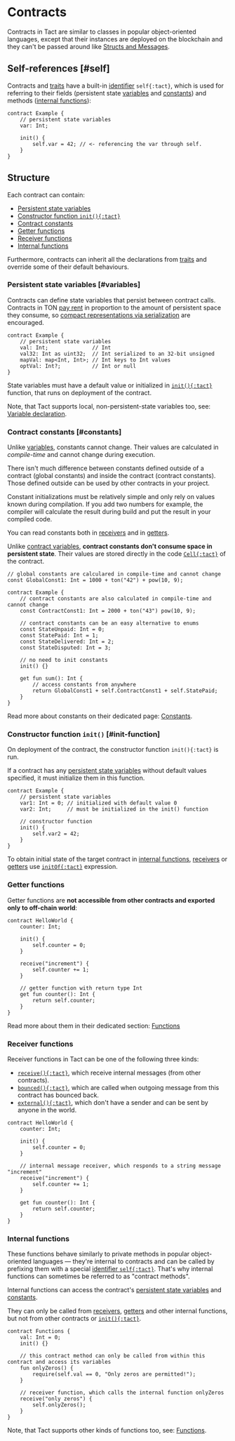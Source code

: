 # Contracts


Contracts in Tact are similar to classes in popular object-oriented languages, except that their instances are deployed on the blockchain and they can't be passed around like [Structs and Messages](/book/structs-and-messages).

## Self-references [#self]

Contracts and [traits](/book/types#traits) have a built-in [identifier](/book/expressions#identifiers) `self{:tact}`, which is used for referring to their fields (persistent state [variables](#variables) and [constants](#variables)) and methods ([internal functions](#internal-functions)):

```tact
contract Example {
    // persistent state variables
    var: Int;

    init() {
        self.var = 42; // <- referencing the var through self.
    }
}
```

## Structure

Each contract can contain:

* [Persistent state variables](#variables)
* [Constructor function `init(){:tact}`](#init-function)
* [Contract constants](#constants)
* [Getter functions](#get-functions)
* [Receiver functions](#receiver-functions)
* [Internal functions](#internal-functions)

Furthermore, contracts can inherit all the declarations from [traits](/book/types#traits) and override some of their default behaviours.

### Persistent state variables [#variables]

Contracts can define state variables that persist between contract calls. Contracts in TON [pay rent](https://docs.ton.org/develop/smart-contracts/fees#storage-fee) in proportion to the amount of persistent space they consume, so [compact representations via serialization](/book/integers#serialization) are encouraged.

```tact
contract Example {
    // persistent state variables
    val: Int;              // Int
    val32: Int as uint32;  // Int serialized to an 32-bit unsigned
    mapVal: map<Int, Int>; // Int keys to Int values
    optVal: Int?;          // Int or null
}
```

State variables must have a default value or initialized in [`init(){:tact}`](#init-function) function, that runs on deployment of the contract.

<Callout>

  Note, that Tact supports local, non-persistent-state variables too, see: [Variable declaration](/book/statements#let).

</Callout>

### Contract constants [#constants]

Unlike [variables](#variables), constants cannot change. Their values are calculated in _compile-time_ and cannot change during execution.

There isn't much difference between constants defined outside of a contract (global constants) and inside the contract (contract constants). Those defined outside can be used by other contracts in your project.

Constant initializations must be relatively simple and only rely on values known during compilation. If you add two numbers for example, the compiler will calculate the result during build and put the result in your compiled code.

You can read constants both in [receivers](#receiver-functions) and in [getters](#getter-functions).

Unlike [contract variables](#variables), **contract constants don't consume space in persistent state**. Their values are stored directly in the code [`Cell{:tact}`](/book/types#primitive-types) of the contract.

```tact
// global constants are calculared in compile-time and cannot change
const GlobalConst1: Int = 1000 + ton("42") + pow(10, 9);

contract Example {
    // contract constants are also calculated in compile-time and cannot change
    const ContractConst1: Int = 2000 + ton("43") pow(10, 9);

    // contract constants can be an easy alternative to enums
    const StateUnpaid: Int = 0;
    const StatePaid: Int = 1;
    const StateDelivered: Int = 2;
    const StateDisputed: Int = 3;

    // no need to init constants
    init() {}

    get fun sum(): Int {
        // access constants from anywhere
        return GlobalConst1 + self.ContractConst1 + self.StatePaid;
    }
}
```

Read more about constants on their dedicated page: [Constants](/book/constants).

### Constructor function `init()` [#init-function]

On deployment of the contract, the constructor function `init(){:tact}` is run.

If a contract has any [persistent state variables](#variables) without default values specified, it must initialize them in this function.

```tact
contract Example {
    // persistent state variables
    var1: Int = 0; // initialized with default value 0
    var2: Int;     // must be initialized in the init() function

    // constructor function
    init() {
        self.var2 = 42;
    }
}
```

<Callout>

  To obtain initial state of the target contract in [internal functions](#internal-functions), [receivers](#receiver-functions) or [getters](#getter-functions) use [`initOf{:tact}`](/book/expressions#initof) expression.

</Callout>

### Getter functions

Getter functions are **not accessible from other contracts and exported only to off-chain world**:

```tact
contract HelloWorld {
    counter: Int;

    init() {
        self.counter = 0;
    }

    receive("increment") {
        self.counter += 1;
    }

    // getter function with return type Int
    get fun counter(): Int {
        return self.counter;
    }
}
```

Read more about them in their dedicated section: [Functions](/book/functions#getter-functions)

### Receiver functions

Receiver functions in Tact can be one of the following three kinds:

* [`receive(){:tact}`](/book/receive), which receive internal messages (from other contracts).
* [`bounced(){:tact}`](/book/bounced), which are called when outgoing message from this contract has bounced back.
* [`external(){:tact}`](/book/bounced), which don't have a sender and can be sent by anyone in the world.

```tact
contract HelloWorld {
    counter: Int;

    init() {
        self.counter = 0;
    }

    // internal message receiver, which responds to a string message "increment"
    receive("increment") {
        self.counter += 1;
    }

    get fun counter(): Int {
        return self.counter;
    }
}
```

### Internal functions

These functions behave similarly to private methods in popular object-oriented languages — they're internal to contracts and can be called by prefixing them with a special [identifier `self{:tact}`](#field-access). That's why internal functions can sometimes be referred to as "contract methods".

Internal functions can access the contract's [persistent state variables](#variables) and [constants](#constants).

They can only be called from [receivers](#receiver-functions), [getters](#getter-functions) and other internal functions, but not from other contracts or [`init(){:tact}`](#init-function).

```tact
contract Functions {
    val: Int = 0;
    init() {}

    // this contract method can only be called from within this contract and access its variables
    fun onlyZeros() {
        require(self.val == 0, "Only zeros are permitted!");
    }

    // receiver function, which calls the internal function onlyZeros
    receive("only zeros") {
        self.onlyZeros();
    }
}
```

<Callout>

  Note, that Tact supports other kinds of functions too, see: [Functions](/book/functions).

</Callout>
